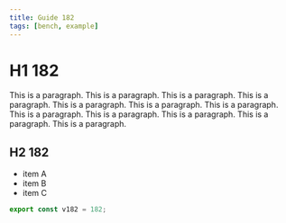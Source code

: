 ```yaml
---
title: Guide 182
tags: [bench, example]
---
```


# H1 182

This is a paragraph. This is a paragraph. This is a paragraph. This is a paragraph. This is a paragraph. This is a paragraph. This is a paragraph. This is a paragraph. This is a paragraph. This is a paragraph. This is a paragraph. This is a paragraph. 

## H2 182

- item A
- item B
- item C

```ts
export const v182 = 182;
```